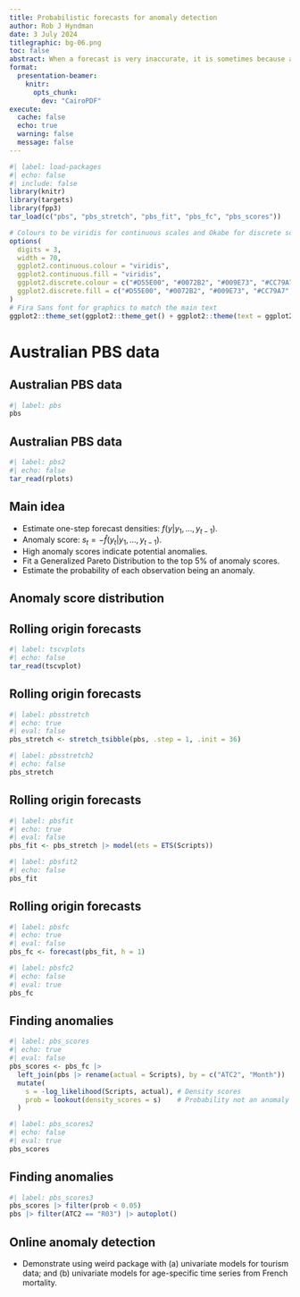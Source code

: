 ```yaml
---
title: Probabilistic forecasts for anomaly detection
author: Rob J Hyndman
date: 3 July 2024
titlegraphic: bg-06.png
toc: false
abstract: When a forecast is very inaccurate, it is sometimes because a poor forecasting model is used, but it can also occur when an unusual observation occurs. I will discuss the latter situation, where a good forecasting model can be used to identify anomalies. The approach taken is to use a probabilistic forecast, and to compute the "density scores" equal to the negative log likelihood of the observations based on the forecast distributions. The density scores provide a measure of how anomalous each observation is, given the forecast density. A large density score indicates that the observation is unlikely, and so is a potential anomaly. On the other hand, typical values will have low density scores. A Generalized Pareto Distribution is fitted to the largest density scores to estimate the probability of each observation being an anomaly.  Applications to tourism numbers and mortality data will be used to illustrate the ideas using the weird R package.
format:
  presentation-beamer:
    knitr:
      opts_chunk:
        dev: "CairoPDF"
execute:
  cache: false
  echo: true
  warning: false
  message: false
---
```


```r
#| label: load-packages
#| echo: false
#| include: false
library(knitr)
library(targets)
library(fpp3)
tar_load(c("pbs", "pbs_stretch", "pbs_fit", "pbs_fc", "pbs_scores"))

# Colours to be viridis for continuous scales and Okabe for discrete scales
options(
  digits = 3,
  width = 70,
  ggplot2.continuous.colour = "viridis",
  ggplot2.continuous.fill = "viridis",
  ggplot2.discrete.colour = c("#D55E00", "#0072B2", "#009E73", "#CC79A7", "#E69F00", "#56B4E9", "#F0E442"),
  ggplot2.discrete.fill = c("#D55E00", "#0072B2", "#009E73", "#CC79A7", "#E69F00", "#56B4E9", "#F0E442")
)
# Fira Sans font for graphics to match the main text
ggplot2::theme_set(ggplot2::theme_get() + ggplot2::theme(text = ggplot2::element_text(family = "Fira Sans")))
```

# Australian PBS data
## Australian PBS data

```r
#| label: pbs
pbs
```

## Australian PBS data

```r
#| label: pbs2
#| echo: false
tar_read(rplots)
```

## Main idea

* Estimate one-step forecast densities: $f(y | y_1,\dots,y_{t-1})$.
* Anomaly score: $s_{t} = -\hat{f}(y_{t}| y_1,\dots,y_{t-1})$.
* High anomaly scores indicate potential anomalies.
* Fit a Generalized Pareto Distribution to the top 5% of anomaly scores.
* Estimate the probability of each observation being an anomaly.

## Anomaly score distribution

\only<1-4>{\begin{textblock}{10}(0.2,2)\fontsize{13}{14}\sf
Suppose one-step forecasts are $N(\mu_t, \sigma^2)$.
\end{textblock}
\placefig{10.5}{1.2}{width = 5.1cm}{figures/n01.png}}

\only<2-4>{\begin{textblock}{10}(0.2,4.2)\fontsize{13}{14}\sf
Then $s_t = -\log \phi\left(\frac{y_t - \mu_t}{\sigma}\right) = \frac{1}{2}\left(\frac{y_t - \mu_t}{\sigma}\right)^2 + \frac{1}{2}\log(2\pi\sigma^2)$

So anomaly scores have distribution: $S \sim \frac12 \chi^2_1 + c$
\end{textblock}
\placefig{10.5}{3.8}{width = 5.1cm}{figures/as.png}
}

\only<3-4>{\begin{textblock}{10}(0.2,6.8)\fontsize{13}{14}\sf
Conditional probability distribution of scores above threshold $u$ is Generalized Pareto:\vspace*{0.15cm}

\centerline{$H(x) = P(S \le u + x \mid S > u) = 1 - (1 + \xi x/v)^{-1/\xi}$}
\end{textblock}
\placefig{10.5}{6.4}{width = 5.1cm}{figures/ase.png}
}

\only<4>{\begin{textblock}{9.7}(0.35,1.75)
\fontsize{14}{20}\sf
\begin{alertblock}{}
Extreme value theory shows that the Generalized Pareto distribution is a good approximation to the distribution of the largest anomaly scores for almost all possible forecast distributions.
\end{alertblock}
\end{textblock}}

## Rolling origin forecasts

```r
#| label: tscvplots
#| echo: false
tar_read(tscvplot)
```

## Rolling origin forecasts

```r
#| label: pbsstretch
#| echo: true
#| eval: false
pbs_stretch <- stretch_tsibble(pbs, .step = 1, .init = 36)
```

```r
#| label: pbsstretch2
#| echo: false
pbs_stretch
```

## Rolling origin forecasts

```r
#| label: pbsfit
#| echo: true
#| eval: false
pbs_fit <- pbs_stretch |> model(ets = ETS(Scripts))
```

```r
#| label: pbsfit2
#| echo: false
pbs_fit
```

## Rolling origin forecasts

```r
#| label: pbsfc
#| echo: true
#| eval: false
pbs_fc <- forecast(pbs_fit, h = 1)
```

```r
#| label: pbsfc2
#| echo: false
#| eval: true
pbs_fc
```

## Finding anomalies

```r
#| label: pbs_scores
#| echo: true
#| eval: false
pbs_scores <- pbs_fc |>
  left_join(pbs |> rename(actual = Scripts), by = c("ATC2", "Month")) |>
  mutate(
    s = -log_likelihood(Scripts, actual), # Density scores
    prob = lookout(density_scores = s)    # Probability not an anomaly
  )
```

```r
#| label: pbs_scores2
#| echo: false
#| eval: true
pbs_scores
```

## Finding anomalies

```r
#| label: pbs_scores3
pbs_scores |> filter(prob < 0.05)
pbs |> filter(ATC2 == "R03") |> autoplot()
```

## Online anomaly detection


- Demonstrate using weird package with (a) univariate models for tourism data; and (b) univariate models for age-specific time series from French mortality.

